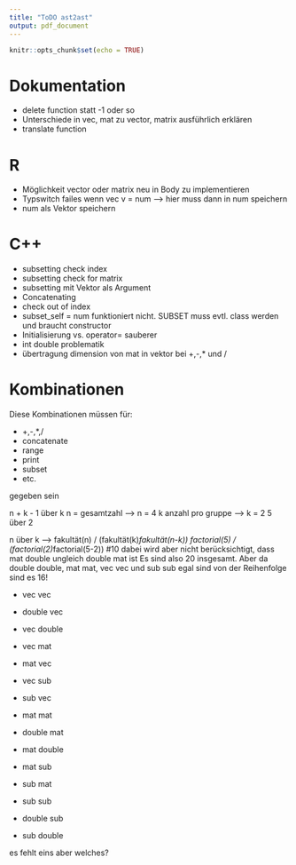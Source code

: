 ```yaml
---
title: "ToDO ast2ast"
output: pdf_document
---
```


```r
knitr::opts_chunk$set(echo = TRUE)
```

# Dokumentation

* delete function statt -1 oder so
* Unterschiede in vec, mat zu vector, matrix ausführlich erklären
* translate function

# R

* Möglichkeit vector oder matrix neu in Body zu implementieren
* Typswitch failes wenn vec v = num --> hier muss dann in num speichern
* num als Vektor speichern




# C++

* subsetting check index
* subsetting check for matrix
* subsetting mit Vektor als Argument
* Concatenating
* check out of index
* subset_self = num funktioniert nicht. SUBSET muss evtl. class werden und braucht constructor
* Initialisierung vs. operator= sauberer
* int double problematik
* übertragung dimension von mat in vektor bei +,-,* und /



# Kombinationen

Diese Kombinationen müssen für:

* +,-,*,/
* concatenate
* range
* print
* subset
* etc.

gegeben sein

n + k - 1 über k
n = gesamtzahl --> n = 4
k anzahl pro gruppe --> k = 2
5 über 2

n über k --> fakultät(n) / (fakultät(k)*fakultät(n-k))
factorial(5) / (factorial(2)*factorial(5-2)) #10
dabei wird aber nicht berücksichtigt, dass mat double ungleich double mat ist
Es sind also 20 insgesamt.
Aber da double double, mat mat, vec vec und sub sub egal sind von der Reihenfolge sind es 16!

* vec vec
* double vec
* vec double
* vec mat
* mat vec
* vec sub
* sub vec

* mat mat
* double mat
* mat double
* mat sub
* sub mat

* sub sub
* double sub
* sub double

es fehlt eins aber welches?




